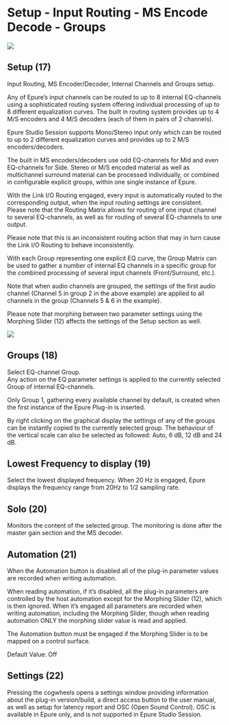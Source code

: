 # Setup - Input Routing - MS Encode Decode - Groups

![](https://flux-shared.s3.amazonaws.com/doc_images/Plugins/epure/Epure_02.png)

## Setup (17)
Input Routing, MS Encoder/Decoder, Internal Channels and Groups setup.

Any of Epure’s input channels can be routed to up to 8 internal EQ-channels using a sophisticated routing system
offering individual processing of up to 8 different equalization curves. The built in routing system provides up to 4
M/S encoders and 4 M/S decoders (each of them in pairs of 2 channels).

Epure Studio Session supports Mono/Stereo input only which can be routed to up to 2 different equalization
curves and provides up to 2 M/S encoders/decoders.

The built in MS encoders/decoders use odd EQ-channels for Mid and even EQ-channels for Side.
Stereo or M/S encoded material as well as multichannel surround material can be processed individually, or combined 
in configurable explicit groups, within one single instance of Epure.

With the Link I/O Routing engaged, every input is automatically routed to the corresponding output, when the input
routing settings are consistent. Please note that the Routing Matrix allows for routing of one input channel to
several EQ-channels, as well as for routing of several EQ-channels to one output. 

:::{.callout-note}
Please note that this is an inconsistent routing action that may in turn cause the Link I/O Routing to behave inconsistently.

With each Group representing one explicit EQ curve, the Group Matrix can be used to gather a number of internal
EQ channels in a specific group for the combined processing of several input channels (Front/Surround, etc.). 

Note that when audio channels are grouped, the settings of the first audio channel (Channel 5 in group 2 in the above 
example) are applied to all channels in the group (Channels 5 & 6 in the example).
:::

Please note that morphing between two parameter settings using the Morphing Slider (12) affects the settings of
the Setup section as well.

![](https://flux-shared.s3.amazonaws.com/doc_images/Plugins/epure/Epure_02.png)

## Groups (18)
Select EQ-channel Group.  
Any action on the EQ parameter settings is applied to the currently selected Group of internal EQ-channels.

Only Group 1, gathering every available channel by default, is created when the first instance of the Epure Plug-in
is inserted.

By right clicking on the graphical display the settings of any of the groups can be instantly copied to the currently
selected group. The behaviour of the vertical scale can also be selected as followed: Auto, 6 dB, 12 dB and 24 dB.

## Lowest Frequency to display (19)
Select the lowest displayed frequency.
When 20 Hz is engaged, Epure displays the frequency range from 20Hz to 1/2 sampling rate.

## Solo (20)
Monitors the content of the selected group.
The monitoring is done after the master gain section and the MS decoder.

## Automation (21)
When the Automation button is disabled all of the plug-in parameter values are recorded when writing automation.

When reading automation, if it’s disabled, all the plug-in parameters are controlled by the host automation except
for the Morphing Slider (12), which is then ignored. When it’s engaged all parameters are recorded when writing
automation, including the Morphing Slider, though when reading automation ONLY the morphing slider value is
read and applied.

The Automation button must be engaged if the Morphing Slider is to be mapped on a control surface.

Default Value: Off

## Settings (22)
Pressing the cogwheels opens a settings window providing information about the plug-in version/build, a direct access 
button to the user manual, as well as setup for latency report and OSC (Open Sound Control). OSC is available
in Epure only, and is not supported in Epure Studio Session.

